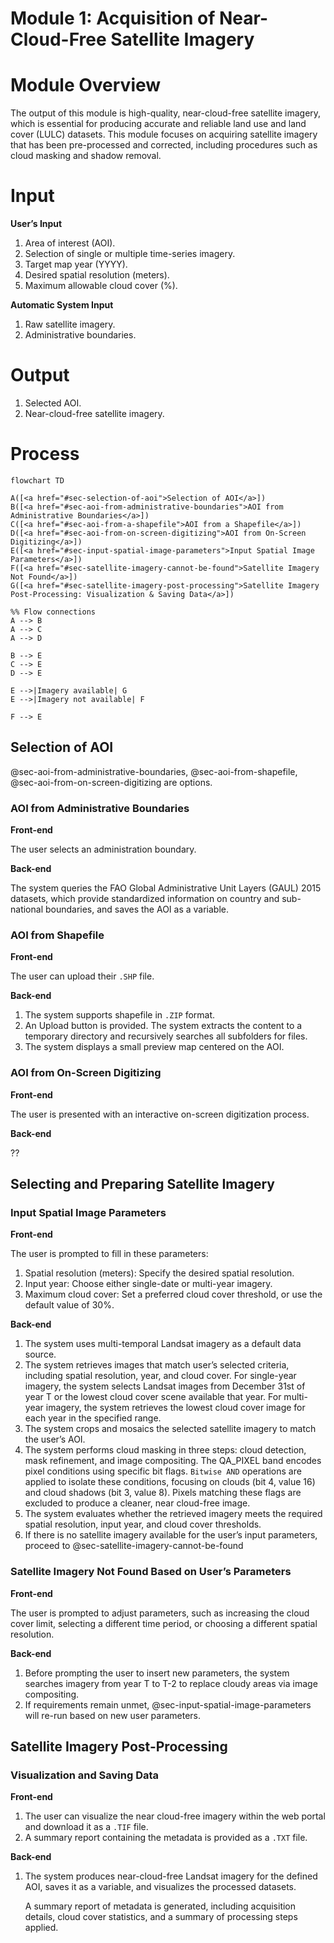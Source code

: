 # Module 1: Acquisition of Near-Cloud-Free Satellite Imagery {#sec-module-1}

# Module Overview {.unnumbered}

The output of this module is high-quality, near-cloud-free satellite imagery, which is essential for producing accurate and reliable land use and land cover (LULC) datasets. This module focuses on acquiring satellite imagery that has been pre-processed and corrected, including procedures such as cloud masking and shadow removal.

# Input {.unnumbered}

**User's Input**

1.  Area of interest (AOI).
2.  Selection of single or multiple time-series imagery.
3.  Target map year (YYYY).
4.  Desired spatial resolution (meters).
5.  Maximum allowable cloud cover (%).

**Automatic System Input**

1.  Raw satellite imagery.
2.  Administrative boundaries.

# Output {.unnumbered}

1.  Selected AOI.
2.  Near-cloud-free satellite imagery.

# Process {.unnumbered}

```mermaid

flowchart TD

A([<a href="#sec-selection-of-aoi">Selection of AOI</a>])
B([<a href="#sec-aoi-from-administrative-boundaries">AOI from Administrative Boundaries</a>])
C([<a href="#sec-aoi-from-a-shapefile">AOI from a Shapefile</a>])
D([<a href="#sec-aoi-from-on-screen-digitizing">AOI from On-Screen Digitizing</a>])
E([<a href="#sec-input-spatial-image-parameters">Input Spatial Image Parameters</a>])
F([<a href="#sec-satellite-imagery-cannot-be-found">Satellite Imagery Not Found</a>])
G([<a href="#sec-satellite-imagery-post-processing">Satellite Imagery Post-Processing: Visualization & Saving Data</a>])

%% Flow connections
A --> B
A --> C
A --> D

B --> E
C --> E
D --> E

E -->|Imagery available| G
E -->|Imagery not available| F

F --> E

```

## Selection of AOI {#sec-selection-of-aoi}

::: callout-note
@sec-aoi-from-administrative-boundaries, @sec-aoi-from-shapefile, @sec-aoi-from-on-screen-digitizing are options.
:::

### AOI from Administrative Boundaries {#sec-aoi-from-administrative-boundaries}

**Front-end**

The user selects an administration boundary.

**Back-end**

The system queries the FAO Global Administrative Unit Layers (GAUL) 2015 datasets, which provide standardized information on country and sub-national boundaries, and saves the AOI as a variable.

### AOI from Shapefile {#sec-aoi-from-shapefile}

**Front-end**

The user can upload their `.SHP` file.

**Back-end**

1.  The system supports shapefile in `.ZIP` format.
2.  An Upload button is provided. The system extracts the content to a temporary directory and recursively searches all subfolders for files.
3.  The system displays a small preview map centered on the AOI.

### AOI from On-Screen Digitizing {#sec-aoi-from-on-screen-digitizing}

**Front-end**

The user is presented with an interactive on-screen digitization process.

**Back-end**

??

## Selecting and Preparing Satellite Imagery

### Input Spatial Image Parameters {#sec-input-spatial-image-parameters}

**Front-end**

The user is prompted to fill in these parameters:

1.  Spatial resolution (meters): Specify the desired spatial resolution.\
2.  Input year: Choose either single-date or multi-year imagery.\
3.  Maximum cloud cover: Set a preferred cloud cover threshold, or use the default value of 30%.

**Back-end**

1.  The system uses multi-temporal Landsat imagery as a default data source.\
2.  The system retrieves images that match user’s selected criteria, including spatial resolution, year, and cloud cover. For single-year imagery, the system selects Landsat images from December 31st of year T or the lowest cloud cover scene available that year. For multi-year imagery, the system retrieves the lowest cloud cover image for each year in the specified range.\
3.  The system crops and mosaics the selected satellite imagery to match the user’s AOI.\
4.  The system performs cloud masking in three steps: cloud detection, mask refinement, and image compositing. The QA_PIXEL band encodes pixel conditions using specific bit flags. `Bitwise AND` operations are applied to isolate these conditions, focusing on clouds (bit 4, value 16) and cloud shadows (bit 3, value 8). Pixels matching these flags are excluded to produce a cleaner, near cloud-free image.\
5.  The system evaluates whether the retrieved imagery meets the required spatial resolution, input year, and cloud cover thresholds.\
6.  If there is no satellite imagery available for the user's input parameters, proceed to @sec-satellite-imagery-cannot-be-found

### Satellite Imagery Not Found Based on User’s Parameters {#sec-satellite-imagery-cannot-be-found}

**Front-end**

The user is prompted to adjust parameters, such as increasing the cloud cover limit, selecting a different time period, or choosing a different spatial resolution.

**Back-end**

1.  Before prompting the user to insert new parameters, the system searches imagery from year T to T-2 to replace cloudy areas via image compositing.\
2.  If requirements remain unmet, @sec-input-spatial-image-parameters will re-run based on new user parameters.

## Satellite Imagery Post-Processing

### Visualization and Saving Data

**Front-end**

1.  The user can visualize the near cloud-free imagery within the web portal and download it as a `.TIF` file.\
2.  A summary report containing the metadata is provided as a `.TXT` file.

**Back-end**

1.  The system produces near-cloud-free Landsat imagery for the defined AOI, saves it as a variable, and visualizes the processed datasets.\

    A summary report of metadata is generated, including acquisition details, cloud cover statistics, and a summary of processing steps applied.
